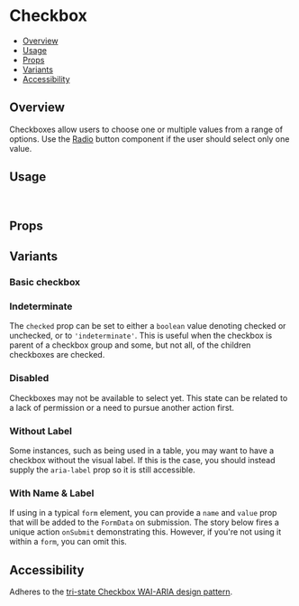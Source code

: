 

<Meta of={CheckboxStories} />

# Checkbox

- [Overview](#overview)
- [Usage](#usage)
- [Props](#props)
- [Variants](#variants)
- [Accessibility](#accessibility)

## Overview

Checkboxes allow users to choose one or multiple values from a range of options. Use the
[Radio](../?path=/docs/inputs-radio--docs) button component if the user should select only one value.

<ViewSource path="components/Checkbox" />

<Canvas of={CheckboxStories.Base} />

## Usage

```js
import { Checkbox } from '@strapi/design-system';
```

## Props

## Variants

### Basic checkbox

<Canvas of={CheckboxStories.Base} />

### Indeterminate

The `checked` prop can be set to either a `boolean` value denoting checked or unchecked, or to `'indeterminate'`. This
is useful when the checkbox is parent of a checkbox group and some, but not all, of the children checkboxes are checked.

<Canvas of={CheckboxStories.Indeterminate} />

### Disabled

Checkboxes may not be available to select yet. This state can be related to a lack of permission or a need to pursue
another action first.

<Canvas of={CheckboxStories.Disabled} />

### Without Label

Some instances, such as being used in a table, you may want to have a checkbox without the visual label. If this is the
case, you should instead supply the `aria-label` prop so it is still accessible.

<Canvas of={CheckboxStories.WithoutLabel} />

### With Name & Label

If using in a typical `form` element, you can provide a `name` and `value` prop that will be added to the `FormData` on
submission. The story below fires a unique action `onSubmit` demonstrating this. However, if you're not using it within
a `form`, you can omit this.

<Canvas of={CheckboxStories.WithNameAndValue} />

## Accessibility

Adheres to the [tri-state Checkbox WAI-ARIA design pattern](https://www.w3.org/WAI/ARIA/apg/patterns/checkbox/).
